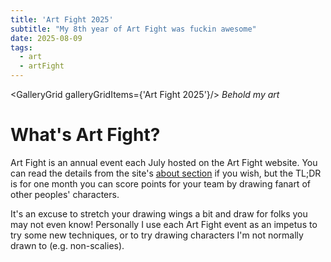 ```yaml
---
title: 'Art Fight 2025'
subtitle: "My 8th year of Art Fight was fuckin awesome"
date: 2025-08-09
tags:
  - art
  - artFight
---
```


<GalleryGrid galleryGridItems={'Art Fight 2025'}/>
_Behold my art_

# What's Art Fight?

Art Fight is an annual event each July hosted on the Art Fight website. You can read the details from the site's [about section](https://artfight.net/info/about) if you wish, but the TL;DR is for one month you can score points for your team by drawing fanart of other peoples' characters.

It's an excuse to stretch your drawing wings a bit and draw for folks you may not even know! Personally I use each Art Fight event as an impetus to try some new techniques, or to try drawing characters I'm not normally drawn to (e.g. non-scalies).